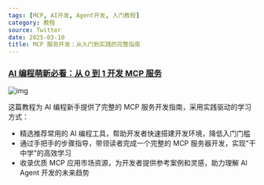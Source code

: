 ```yaml
---
tags: [MCP, AI开发, Agent开发, 入门教程]
category: 教程
source: Twitter
date: 2025-03-10
title: MCP 服务开发：从入门到实践的完整指南
---
```


### [AI 编程萌新必看：从 0 到 1 开发 MCP 服务](https://mp.weixin.qq.com/s/y4f-TiK7kOe_vK2sh7It8A)

![img](https://img.mengpeng.tech/i/2025/03/14/67d3c16088b59.webp)

这篇教程为 AI 编程新手提供了完整的 MCP 服务开发指南，采用实践驱动的学习方式：

- 精选推荐常用的 AI 编程工具，帮助开发者快速搭建开发环境，降低入门门槛
- 通过手把手的步骤指导，带领读者完成一个完整的 MCP 服务器开发，实现"干中学"的高效学习
- 收录优质 MCP 应用市场资源，为开发者提供参考案例和灵感，助力理解 AI Agent 开发的未来趋势 